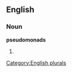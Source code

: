 ==English==

===Noun===
'''pseudomonads'''

# {{plural of|[[pseudomonad]]}}

[[Category:English plurals]]